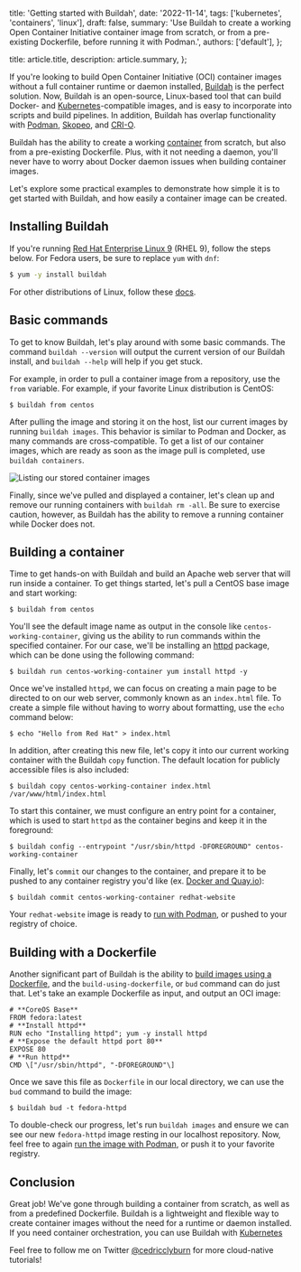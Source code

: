
  title: 'Getting started with Buildah',
  date: '2022-11-14',
  tags: ['kubernetes', 'containers', 'linux'],
  draft: false,
  summary: 'Use Buildah to create a working Open Container Initiative container image from scratch, or from a pre-existing Dockerfile, before running it with Podman.',
  authors: ['default'],
};

  title: article.title,
  description: article.summary,
};

If you're looking to build Open Container Initiative (OCI) container images without a full container runtime or daemon installed, [Buildah](https://buildah.io/) is the perfect solution. Now, Buildah is an open-source, Linux-based tool that can build Docker- and [Kubernetes](https://developers.redhat.com/topics/kubernetes)-compatible images, and is easy to incorporate into scripts and build pipelines. In addition, Buildah has overlap functionality with [Podman](https://podman.io/), [Skopeo](https://github.com/containers/skopeo), and [CRI-O](https://cri-o.io/).

Buildah has the ability to create a working [container](https://developers.redhat.com/topics/containers/) from scratch, but also from a pre-existing Dockerfile. Plus, with it not needing a daemon, you'll never have to worry about Docker daemon issues when building container images.

Let's explore some practical examples to demonstrate how simple it is to get started with Buildah, and how easily a container image can be created.

## Installing Buildah

If you're running [Red Hat Enterprise Linux 9](https://developers.redhat.com/products/rhel/overview) (RHEL 9), follow the steps below. For Fedora users, be sure to replace `yum` with `dnf`:

```bash
$ yum -y install buildah
```

For other distributions of Linux, follow these [docs](https://github.com/containers/buildah/blob/main/install.md).

Basic commands
--------------

To get to know Buildah, let's play around with some basic commands. The command `buildah --version` will output the current version of our Buildah install, and `buildah --help` will help if you get stuck.

For example, in order to pull a container image from a repository, use the `from` variable. For example, if your favorite Linux distribution is CentOS:

```
$ buildah from centos
```

After pulling the image and storing it on the host, list our current images by running `buildah images`. This behavior is similar to Podman and Docker, as many commands are cross-compatible. To get a list of our container images, which are ready as soon as the image pull is completed, use `buildah containers`.

![Listing our stored container images](https://developers.redhat.com/sites/default/files/blog/2020/08/Buildah-containers.png)

Finally, since we've pulled and displayed a container, let's clean up and remove our running containers with `buildah rm -all`. Be sure to exercise caution, however, as Buildah has the ability to remove a running container while Docker does not.

Building a container
--------------------

Time to get hands-on with Buildah and build an Apache web server that will run inside a container. To get things started, let's pull a CentOS base image and start working:

```
$ buildah from centos
```

You'll see the default image name as output in the console like `centos-working-container`, giving us the ability to run commands within the specified container. For our case, we'll be installing an [httpd](https://httpd.apache.org/docs/current/programs/httpd.html) package, which can be done using the following command:

```
$ buildah run centos-working-container yum install httpd -y
```

Once we've installed `httpd`, we can focus on creating a main page to be directed to on our web server, commonly known as an `index.html` file. To create a simple file without having to worry about formatting, use the `echo` command below:

```
$ echo "Hello from Red Hat" > index.html
```

In addition, after creating this new file, let's copy it into our current working container with the Buildah `copy` function. The default location for publicly accessible files is also included:

```
$ buildah copy centos-working-container index.html /var/www/html/index.html
```

To start this container, we must configure an entry point for a container, which is used to start `httpd` as the container begins and keep it in the foreground:

```
$ buildah config --entrypoint "/usr/sbin/httpd -DFOREGROUND" centos-working-container
```

Finally, let's `commit` our changes to the container, and prepare it to be pushed to any container registry you'd like (ex. [Docker and Quay.io](https://developers.redhat.com/blog/2019/02/21/podman-and-buildah-for-docker-users/)):

```
$ buildah commit centos-working-container redhat-website
```

Your `redhat-website` image is ready to [run with Podman](https://developers.redhat.com/blog/2019/08/14/best-practices-for-running-buildah-in-a-container/), or pushed to your registry of choice.

Building with a Dockerfile
--------------------------

Another significant part of Buildah is the ability to [build images using a Dockerfile](https://github.com/containers/buildah/blob/main/docs/buildah-build.1.md), and the `build-using-dockerfile`, or `bud` command can do just that. Let's take an example Dockerfile as input, and output an OCI image:

```
# **CoreOS Base**
FROM fedora:latest
# **Install httpd**
RUN echo "Installing httpd"; yum -y install httpd
# **Expose the default httpd port 80**
EXPOSE 80
# **Run httpd**
CMD \["/usr/sbin/httpd", "-DFOREGROUND"\]
```

Once we save this file as `Dockerfile` in our local directory, we can use the `bud` command to build the image:

```
$ buildah bud -t fedora-httpd
```

To double-check our progress, let's run `buildah images` and ensure we can see our new `fedora-httpd` image resting in our localhost repository. Now, feel free to again [run the image with Podman](https://developers.redhat.com/blog/2019/08/14/best-practices-for-running-buildah-in-a-container/), or push it to your favorite registry.

Conclusion
----------

Great job! We've gone through building a container from scratch, as well as from a predefined Dockerfile. Buildah is a lightweight and flexible way to create container images without the need for a runtime or daemon installed. If you need container orchestration, you can use Buildah with [Kubernetes](https://developers.redhat.com/topics/kubernetes)

Feel free to follow me on Twitter [@cedricclyburn](https://twitter.com/cedricclyburn) for more cloud-native tutorials!